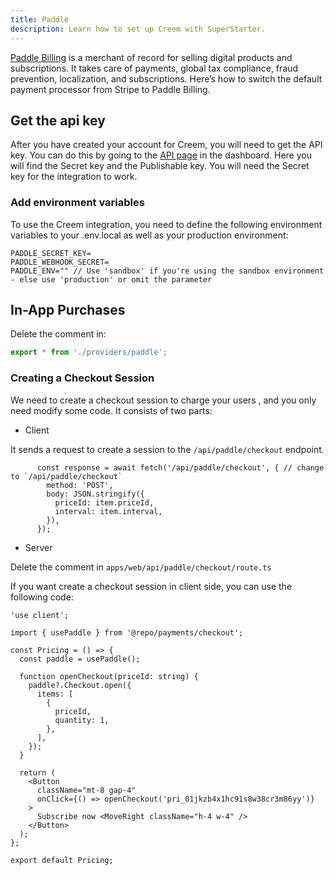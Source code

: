 ```yaml
---
title: Paddle
description: Learn how to set up Creem with SuperStarter.
---
```


[Paddle Billing](https://www.paddle.com/) is a merchant of record for selling digital products and subscriptions. It takes care of payments, global tax compliance, fraud prevention, localization, and subscriptions. Here’s how to switch the default payment processor from Stripe to Paddle Billing.

## Get the api key

After you have created your account for Creem, you will need to get the API key. You can do this by going to the [API page](https://www.paddle.com/) in the dashboard. Here you will find the Secret key and the Publishable key. You will need the Secret key for the integration to work.

### Add environment variables

To use the Creem integration, you need to define the following environment variables to your .env.local as well as your production environment:

```env .env.local
PADDLE_SECRET_KEY=
PADDLE_WEBHOOK_SECRET=
PADDLE_ENV="" // Use 'sandbox' if you're using the sandbox environment - else use 'production' or omit the parameter
```

## In-App Purchases

Delete the comment in:
```ts /packages/payments/index.ts
export * from './providers/paddle';
```

### Creating a Checkout Session

We need to create a checkout session to charge your users , and you only need modify some code. It consists of two parts:

- Client

It sends a request to create a session to the `/api/paddle/checkout` endpoint.

```tsx apps/web/[locale]/components/payment/price-form.tsx
      const response = await fetch('/api/paddle/checkout', { // change to `/api/paddle/checkout`
        method: 'POST',
        body: JSON.stringify({
          priceId: item.priceId,
          interval: item.interval,
        }),
      });
```

- Server

Delete the comment in `apps/web/api/paddle/checkout/route.ts`

<Tip>
If you want create a checkout session in client side, you can use the following code:

```tsx apps/web/[locale]/components/payment/price-form.tsx
'use client';

import { usePaddle } from '@repo/payments/checkout';

const Pricing = () => {
  const paddle = usePaddle();

  function openCheckout(priceId: string) {
    paddle?.Checkout.open({
      items: [
        {
          priceId,
          quantity: 1,
        },
      ],
    });
  }

  return (
    <Button
      className="mt-8 gap-4"
      onClick={() => openCheckout('pri_01jkzb4x1hc91s8w38cr3m86yy')}
    >
      Subscribe now <MoveRight className="h-4 w-4" />
    </Button>
  );
};

export default Pricing;
```
</Tip>